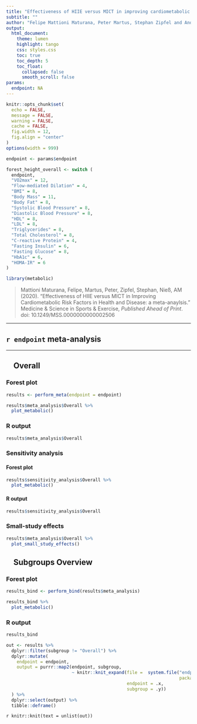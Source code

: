 ```yaml
---
title: "Effectiveness of HIIE versus MICT in improving cardiometabolic risk factors in health and disease: a meta-analysis"
subtitle: ""
author: "Felipe Mattioni Maturana, Peter Martus, Stephan Zipfel and Andreas M Nieß"
output:
  html_document:
    theme: lumen
    highlight: tango
    css: styles.css
    toc: true
    toc_depth: 5
    toc_float:
      collapsed: false
      smooth_scroll: false
params:
  endpoint: NA
---
```


```r
knitr::opts_chunk$set(
  echo = FALSE, 
  message = FALSE, 
  warning = FALSE, 
  cache = FALSE, 
  fig.width = 12, 
  fig.align = "center"
)
options(width = 999)

endpoint <- params$endpoint

forest_height_overall <- switch (
  endpoint,
  "VO2max" = 12,
  "Flow-mediated Dilation" = 4,
  "BMI" = 8,
  "Body Mass" = 11,
  "Body Fat" = 8,
  "Systolic Blood Pressure" = 8,
  "Diastolic Blood Pressure" = 8,
  "HDL" = 8,
  "LDL" = 8,
  "Triglycerides" = 8,
  "Total Cholesterol" = 8,
  "C-reactive Protein" = 4,
  "Fasting Insulin" = 6,
  "Fasting Glucose" = 8,
  "HbA1c" = 6,
  "HOMA-IR" = 6
)
```

```r
library(metabolic)
```

> Mattioni Maturana, Felipe, Martus, Peter, Zipfel, Stephan, Nieß, AM (2020). “Effectiveness of HIIE versus
MICT in Improving Cardiometabolic Risk Factors in Health and Disease: a meta-anaylsis.” Medicine &
Science in Sports & Exercise, *Published Ahead of Print*. doi: 10.1249/MSS.0000000000002506

---

<div class="blue">
## `r endpoint` meta-analysis
</div>

---

## &nbsp;&nbsp;&nbsp;&nbsp;Overall {.tabset}

### Forest plot

```r
results <- perform_meta(endpoint = endpoint)

results$meta_analysis$Overall %>% 
  plot_metabolic()
```

### R output

```r
results$meta_analysis$Overall
```

### Sensitivity analysis {.tabset}

#### Forest plot

```r
results$sensitivity_analysis$Overall %>% 
  plot_metabolic()
```

#### R output

```r
results$sensitivity_analysis$Overall
```

### Small-study effects

```r
results$meta_analysis$Overall %>% 
  plot_small_study_effects()
```


## &nbsp;&nbsp;&nbsp;&nbsp;Subgroups Overview {.tabset}

### Forest plot

```r
results_bind <- perform_bind(results$meta_analysis)

results_bind %>% 
  plot_metabolic()
```

### R output

```r
results_bind
```

```r
out <- results %>% 
  dplyr::filter(subgroup != "Overall") %>% 
  dplyr::mutate(
    endpoint = endpoint,
    output = purrr::map2(endpoint, subgroup, 
                         ~ knitr::knit_expand(file =  system.file("endpoint-report-level-2.Rmd", 
                                                                  package = "metabolic"),
                                              endpoint = .x,
                                              subgroup = .y))
  ) %>% 
  dplyr::select(output) %>% 
  tibble::deframe()
```

`r knitr::knit(text = unlist(out))`
